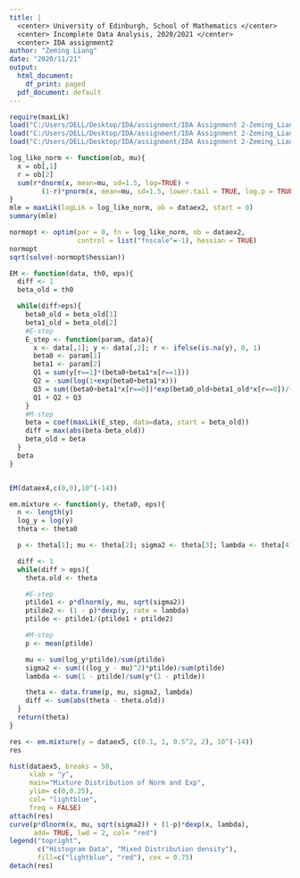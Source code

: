 ---
title: |
  <center> University of Edinburgh, School of Mathematics </center>
  <center> Incomplete Data Analysis, 2020/2021 </center>
  <center> IDA assignment2
author: "Zeming Liang"
date: "2020/11/21"
output:
  html_document:
    df_print: paged
  pdf_document: default
---

```{r, include = TRUE, message = FALSE}
require(maxLik)
load("C:/Users/DELL/Desktop/IDA/assignment/IDA Assignment 2-Zeming_Liang/dataex2.Rdata")
load("C:/Users/DELL/Desktop/IDA/assignment/IDA Assignment 2-Zeming_Liang/dataex4.Rdata")
load("C:/Users/DELL/Desktop/IDA/assignment/IDA Assignment 2-Zeming_Liang/dataex5.Rdata")
```

```{r q2}
log_like_norm <- function(ob, mu){
  x = ob[,1]
  r = ob[2]
  sum(r*dnorm(x, mean=mu, sd=1.5, log=TRUE) + 
        (1-r)*pnorm(x, mean=mu, sd=1.5, lower.tail = TRUE, log.p = TRUE))
}
mle = maxLik(logLik = log_like_norm, ob = dataex2, start = 0)
summary(mle)
```


```{r q2 check}
normopt <- optim(par = 0, fn = log_like_norm, ob = dataex2, 
                 control = list("fnscale"=-1), hessian = TRUE)
normopt
sqrt(solve(-normopt$hessian))
```


```{r q4}
EM <- function(data, th0, eps){
  diff <- 1
  beta_old = th0

  while(diff>eps){
    beta0_old = beta_old[1]
    beta1_old = beta_old[2]
    #E-step
    E_step <- function(param, data){
      x <- data[,1]; y <- data[,2]; r <- ifelse(is.na(y), 0, 1)
      beta0 <- param[1]
      beta1 <- param[2]  
      Q1 = sum(y[r==1]*(beta0+beta1*x[r==1]))
      Q2 = -sum(log(1+exp(beta0+beta1*x)))
      Q3 = sum((beta0+beta1*x[r==0])*exp(beta0_old+beta1_old*x[r==0])/(1+exp(beta0_old+beta1_old*x[r==0])))
      Q1 + Q2 + Q3
    }   
    #M-step
    beta = coef(maxLik(E_step, data=data, start = beta_old))
    diff = max(abs(beta-beta_old))
    beta_old = beta
  }
  beta
}


EM(dataex4,c(0,0),10^(-14))

```




```{r q5 function}
em.mixture <- function(y, theta0, eps){
  n <- length(y)
  log_y = log(y)
  theta <- theta0

  p <- theta[1]; mu <- theta[2]; sigma2 <- theta[3]; lambda <- theta[4]

  diff <- 1
  while(diff > eps){
    theta.old <- theta

    #E-step
    ptilde1 <- p*dlnorm(y, mu, sqrt(sigma2))
    ptilde2 <- (1 - p)*dexp(y, rate = lambda)
    ptilde <- ptilde1/(ptilde1 + ptilde2)

    #M-step
    p <- mean(ptilde)

    mu <- sum(log_y*ptilde)/sum(ptilde)
    sigma2 <- sum(((log_y - mu)^2)*ptilde)/sum(ptilde)
    lambda <- sum(1 - ptilde)/sum(y*(1 - ptilde))

    theta <- data.frame(p, mu, sigma2, lambda)
    diff <- sum(abs(theta - theta.old))
  }
  return(theta)
}


```

```{r q5 application}
res <- em.mixture(y = dataex5, c(0.1, 1, 0.5^2, 2), 10^(-14))
res
```



```{r q5 plot}
hist(dataex5, breaks = 50, 
     xlab = "y",    
     main="Mixture Distribution of Norm and Exp",
     ylim= c(0,0.25),
     col= "lightblue",
     freq = FALSE)
attach(res)
curve(p*dlnorm(x, mu, sqrt(sigma2)) + (1-p)*dexp(x, lambda),
      add= TRUE, lwd = 2, col= "red")
legend("topright", 
       c("Histogram Data", "Mixed Distribution density"),
       fill=c("lightblue", "red"), cex = 0.75)
detach(res)
```